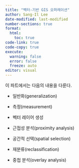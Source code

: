 ```yaml
---
title: "벡터-기반 GIS 오퍼레이션"
author: Sang-Il Lee
date-modified: last-modified
number-sections: true
format: 
  html: 
    toc: true
code-link: true
code-copy: true
execute: 
  warning: false
  error: false
  freeze: auto
editor: visual
---
```


이 파트에서는 다음의 내용을 다룬다.

-   일반화(generalization)

-   측정(measurement)

-   벡터 레이어 생성

-   근접성 분석(proximity analysis)

-   공간적 선택(spatial selection)

-   재분류(reclassification)

-   중첩 분석(overlay analysis)
